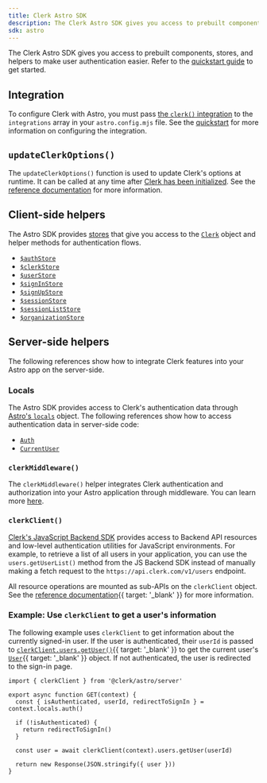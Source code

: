 ```yaml
---
title: Clerk Astro SDK
description: The Clerk Astro SDK gives you access to prebuilt components, stores, and helpers to make user authentication easier.
sdk: astro
---
```


The Clerk Astro SDK gives you access to prebuilt components, stores, and helpers to make user authentication easier. Refer to the [quickstart guide](/docs/astro/getting-started/quickstart) to get started.

## Integration

To configure Clerk with Astro, you must pass [the `clerk()` integration](/docs/references/astro/integration) to the `integrations` array in your `astro.config.mjs` file. See the [quickstart](/docs/astro/getting-started/quickstart#update-astro-config-mjs) for more information on configuring the integration.

## `updateClerkOptions()`

The `updateClerkOptions()` function is used to update Clerk's options at runtime. It can be called at any time after [Clerk has been initialized](/docs/references/astro/integration). See the [reference documentation](/docs/references/astro/update-clerk-options) for more information.

## Client-side helpers

The Astro SDK provides [stores](https://github.com/nanostores/nanostores) that give you access to the [`Clerk`](/docs/references/javascript/clerk) object and helper methods for authentication flows.

- [`$authStore`](/docs/references/astro/client-side-helpers/auth-store)
- [`$clerkStore`](/docs/references/astro/client-side-helpers/clerk-store)
- [`$userStore`](/docs/references/astro/client-side-helpers/user-store)
- [`$signInStore`](/docs/references/astro/client-side-helpers/sign-in-store)
- [`$signUpStore`](/docs/references/astro/client-side-helpers/sign-up-store)
- [`$sessionStore`](/docs/references/astro/client-side-helpers/session-store)
- [`$sessionListStore`](/docs/references/astro/client-side-helpers/session-list-store)
- [`$organizationStore`](/docs/references/astro/client-side-helpers/organization-store)

## Server-side helpers

The following references show how to integrate Clerk features into your Astro app on the server-side.

### Locals

The Astro SDK provides access to Clerk's authentication data through [Astro's `locals`](https://docs.astro.build/en/guides/middleware/#storing-data-in-contextlocals) object. The following references show how to access authentication data in server-side code:

- [`Auth`](/docs/references/astro/locals#locals-auth)
- [`CurrentUser`](/docs/references/astro/locals#locals-current-user)

### `clerkMiddleware()`

The `clerkMiddleware()` helper integrates Clerk authentication and authorization into your Astro application through middleware. You can learn more [here](/docs/references/astro/clerk-middleware).

### `clerkClient()`

[Clerk's JavaScript Backend SDK](/docs/js-backend/getting-started/quickstart) provides access to Backend API resources and low-level authentication utilities for JavaScript environments. For example, to retrieve a list of all users in your application, you can use the `users.getUserList()` method from the JS Backend SDK instead of manually making a fetch request to the `https://api.clerk.com/v1/users` endpoint.

All resource operations are mounted as sub-APIs on the `clerkClient` object. See the [reference documentation](/docs/js-backend/getting-started/quickstart#usage){{ target: '_blank' }} for more information.

### Example: Use `clerkClient` to get a user's information

The following example uses `clerkClient` to get information about the currently signed-in user. If the user is authenticated, their `userId` is passed to [`clerkClient.users.getUser()`](/docs/references/backend/user/get-user){{ target: '_blank' }} to get the current user's [`User`](/docs/references/javascript/user){{ target: '_blank' }} object. If not authenticated, the user is redirected to the sign-in page.

```tsx
import { clerkClient } from '@clerk/astro/server'

export async function GET(context) {
  const { isAuthenticated, userId, redirectToSignIn } = context.locals.auth()

  if (!isAuthenticated) {
    return redirectToSignIn()
  }

  const user = await clerkClient(context).users.getUser(userId)

  return new Response(JSON.stringify({ user }))
}
```
